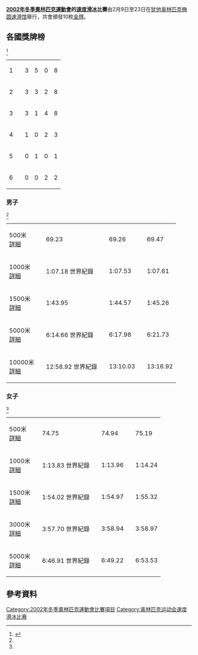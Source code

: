 {{NoteTA
|G1=Sports
|T=zh-cn:2002年冬季奥林匹克运动会速度滑冰比赛; zh-tw:2002年冬季奧林匹克運動會競速滑冰比賽;
|1=zh-cn:速度滑冰; zh-tw:競速滑冰;
}}

'''[[2002年冬季奧林匹克運動會|2002年冬季奧林匹克運動會]]的[[速度滑冰|速度滑冰]]比賽'''由2月9日至23日在[[犹他奥林匹克椭圆速滑馆|犹他奥林匹克椭圆速滑馆]]舉行，共會頒發10枚[[金牌|金牌]]。

== 各國獎牌榜 ==
<ref name=SpeedSkating>{{cite web
| title = Salt Lake City 2002 Official Report - Speed Skating
| url = http://www.la84foundation.org/6oic/OfficialReports/2002/SLC2002Results3.pdf
| work = Salt Lake City Organizing Committee
| publisher = LA84 Foundation
| accessdate = February 5, 2010
| date = 2002年2月
| archive-date = 2012-02-20
| archive-url = https://web.archive.org/web/20120220084643/http://www.la84foundation.org/6oic/OfficialReports/2002/SLC2002Results3.pdf
| dead-url = yes
}}</ref>

{| {{RankedMedalTable}}
|-
| 1
| align=left | {{flagIOCteam|NED|2002年冬季}}
| 3 || 5 || 0 || 8
|-
| 2
| align=left | {{flagIOCteam|GER|2002年冬季}}
| 3 || 3 || 2 || 8
|-
| 3
| align=left | {{flagIOCteam|USA|2002年冬季}}
| 3 || 1 || 4 || 8
|-
| 4
| align=left | {{flagIOCteam|CAN|2002年冬季}}
| 1 || 0 || 2 || 3
|-
| 5
| align=left | {{flagIOCteam|JPN|2002年冬季}}
| 0 || 1 || 0 || 1
|-
| 6
| align=left | {{flagIOCteam|NOR|2002年冬季}}
| 0 || 0 || 2 || 2
|}

===男子===
<ref name=SpeedSkating></ref>

{| {{MedalistTable|type=Event|columns=2}}
|-
| 500米<br>[[2002年冬季奥林匹克运动会速度滑冰比赛–男子500米|詳細]]
|{{flagIOCmedalist|[[凯西·菲茨伦道夫|凯西·菲茨伦道夫]]|USA|2002年冬季}}||69.23
|{{flagIOCmedalist|[[清水宏保|清水宏保]]|JPN|2002年冬季}}||69.26
|{{flagIOCmedalist|[[Kip_Carpenter|Kip Carpenter]]|USA|2002年冬季}} ||69.47
|-
| 1000米<br>[[2002年冬季奥林匹克运动会速度滑冰比赛–男子1000米|詳細]]
|{{flagIOCmedalist|[[赫拉德·范费尔德|赫拉德·范费尔德]]|NED|2002年冬季}}||1:07.18 世界紀錄
|{{flagIOCmedalist|[[Jan_Bos|Jan Bos]]|NED|2002年冬季}}||1:07.53
|{{flagIOCmedalist|[[乔伊·奇克|乔伊·奇克]]|USA|2002年冬季}} ||1:07.61
|-
| 1500米<br>[[2002年冬季奥林匹克运动会速度滑冰比赛–男子1500米|詳細]]
|{{flagIOCmedalist|[[德里克·帕拉|德里克·帕拉]]|USA|2002年冬季}}|| 1:43.95
|{{flagIOCmedalist|[[约赫姆·厄伊特德哈赫|约赫姆·厄伊特德哈赫]]|NED|2002年冬季}}|| 1:44.57
|{{flagIOCmedalist|[[奥德内·森罗尔|奥德内·森罗尔]]|NOR|2002年冬季}} || 1:45.26
|-
| 5000米<br>[[2002年冬季奥林匹克运动会速度滑冰比赛–男子5000米|詳細]]
|{{flagIOCmedalist|[[约赫姆·厄伊特德哈赫|约赫姆·厄伊特德哈赫]]|NED|2002年冬季}} ||6:14.66 世界紀錄
|{{flagIOCmedalist|[[德里克·帕拉|德里克·帕拉]]|USA|2002年冬季}}|| 6:17.98
|{{flagIOCmedalist|[[延斯·博登|延斯·博登]]|GER|2002年冬季}} || 6:21.73
|-
| 10000米<br>[[2002年冬季奥林匹克运动会速度滑冰比赛–男子10000米|詳細]]
|{{flagIOCmedalist|[[约赫姆·厄伊特德哈赫|约赫姆·厄伊特德哈赫]]|NED|2002年冬季}} || 12:58.92 世界紀錄
|{{flagIOCmedalist|[[希安尼·罗默|希安尼·罗默]]|NED|2002年冬季}} || 13:10.03
|{{flagIOCmedalist|[[拉塞·塞特勒|拉塞·塞特勒]]|NOR|2002年冬季}} || 13:16.92
|}

===女子===

<ref name=SpeedSkating></ref>

{| {{MedalistTable|type=Event|columns=2}}
|-
| 500米<br>[[2002年冬季奥林匹克运动会速度滑冰比赛–女子500米|詳細]]
|{{flagIOCmedalist|[[卡特里奥娜·勒梅多恩|卡特里奥娜·勒梅多恩]]|CAN|2002年冬季}}||74.75
|{{flagIOCmedalist|[[莫妮克·加布雷希特-恩费尔特|莫妮克·加布雷希特-恩费尔特]]|GER|2002年冬季}}||74.94
|{{flagIOCmedalist|[[扎比内·弗尔克尔|扎比内·弗尔克尔]]|GER|2002年冬季}} ||75.19
|-
| 1000米<br>[[2002年冬季奥林匹克运动会速度滑冰比赛–女子1000米|詳細]]
|{{flagIOCmedalist|[[克丽丝·威蒂|克丽丝·威蒂]]|USA|2002年冬季}}||1:13.83 世界紀錄
|{{flagIOCmedalist|[[扎比内·弗尔克尔|扎比内·弗尔克尔]]|GER|2002年冬季}}||1:13.96
|{{flagIOCmedalist|[[Jennifer_Rodriguez|Jennifer Rodriguez]]|USA|2002年冬季}} ||1:14.24
|-
| 1500米<br>[[2002年冬季奥林匹克运动会速度滑冰比赛–女子1500米|詳細]]
|{{flagIOCmedalist|[[安妮·弗里辛格-波斯特马|安妮·弗里辛格]]|GER|2002年冬季}}||1:54.02 世界紀錄
|{{flagIOCmedalist|[[扎比内·弗尔克尔|扎比内·弗尔克尔]]|GER|2002年冬季}}||1:54.97
|{{flagIOCmedalist|[[Jennifer_Rodriguez|Jennifer Rodriguez]]|USA|2002年冬季}} ||1:55.32
|-
| 3000米<br>[[2002年冬季奥林匹克运动会速度滑冰比赛–女子3000米|詳細]]
|{{flagIOCmedalist|[[克劳迪娅·佩希施泰因|克劳迪娅·佩希施泰因]]|GER|2002年冬季}}||3:57.70 世界紀錄
|{{flagIOCmedalist|[[Renate_Groenewold|Renate Groenewold]]|NED|2002年冬季}}||3:58.94
|{{flagIOCmedalist|[[辛迪·克拉森|辛迪·克拉森]]|CAN|2002年冬季}} ||3:58.97
|-
| 5000米<br>[[2002年冬季奥林匹克运动会速度滑冰比赛–女子5000米|詳細]]
|{{flagIOCmedalist|[[克劳迪娅·佩希施泰因|克劳迪娅·佩希施泰因]]|GER|2002年冬季}}|| 6:46.91 世界紀錄
|{{flagIOCmedalist|[[赫蕾塔·斯米特|赫蕾塔·斯米特]]|NED|2002年冬季}} || 6:49.22
|{{flagIOCmedalist|[[克拉拉·休斯|克拉拉·休斯]]|CAN|2002年冬季}}|| 6:53.53
|}

== 參考資料 ==
{{reflist}}

{{奥林匹克运动会速度滑冰比赛}}

[[Category:2002年冬季奧林匹克運動會比賽項目|Category:2002年冬季奧林匹克運動會比賽項目]]
[[Category:奥林匹克运动会速度滑冰比赛|Category:奥林匹克运动会速度滑冰比赛]]